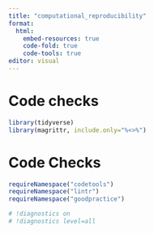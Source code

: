 ```yaml
---
title: "computational_reproducibility"
format:
  html:
    embed-resources: true
    code-fold: true
    code-tools: true
editor: visual
---
```


# Code checks

```r
library(tidyverse)
library(magrittr, include.only="%<>%")
```

# Code Checks

```r
requireNamespace("codetools")
requireNamespace("lintr")
requireNamespace("goodpractice")

# !diagnostics on 
# !diagnostics level=all
```
